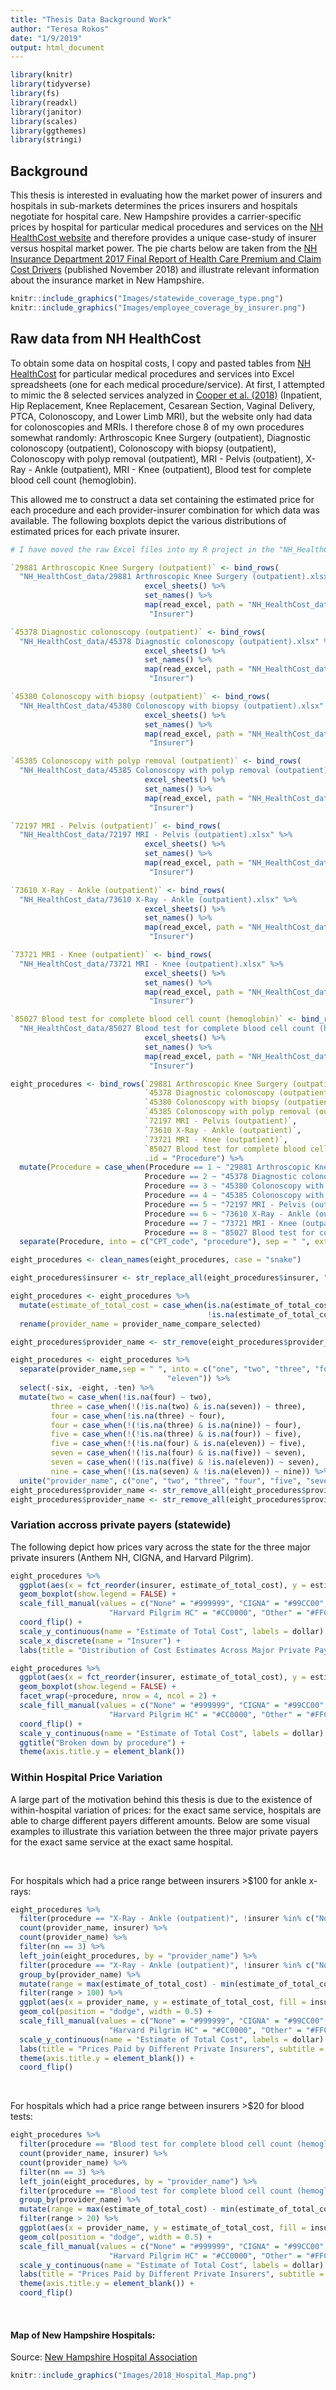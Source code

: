 ```yaml
---
title: "Thesis Data Background Work"
author: "Teresa Rokos"
date: "1/9/2019"
output: html_document
---
```


```r
library(knitr)
library(tidyverse)
library(fs)
library(readxl)
library(janitor)
library(scales)
library(ggthemes)
library(stringi)
```

## Background
This thesis is interested in evaluating how the market power of insurers and hospitals in sub-markets determines the prices insurers and hospitals negotiate for hospital care. New Hampshire provides a carrier-specific prices by hospital for particular medical procedures and services on the [NH HealthCost website](https://nhhealthcost.nh.gov/costs/select) and therefore provides a unique case-study of insurer versus hospital market power. The pie charts below are taken from the [NH Insurance Department 2017 Final Report of Health Care Premium and Claim Cost Drivers](https://www.nh.gov/insurance/reports/documents/2018-nhid-annual-hearing-final-report.pdf) (published November 2018) and illustrate relevant information about the insurance market in New Hampshire.

```r
knitr::include_graphics("Images/statewide_coverage_type.png")
knitr::include_graphics("Images/employee_coverage_by_insurer.png")
```

## Raw data from NH HealthCost
To obtain some data on hospital costs, I copy and pasted tables from [NH HealthCost](https://nhhealthcost.nh.gov/costs/select) for particular medical procedures and services into Excel spreadsheets (one for each medical procedure/service). At first, I attempted to mimic the 8 selected services analyzed in [Cooper et al. (2018)](https://healthcarepricingproject.org/sites/default/files/20180507_variationmanuscript_0.pdf) (Inpatient, Hip Replacement, Knee Replacement, Cesarean Section, Vaginal Delivery, PTCA, Colonoscopy, and Lower Limb MRI), but the website only had data for colonoscopies and MRIs. I therefore chose 8 of my own procedures somewhat randomly: Arthroscopic Knee Surgery (outpatient), Diagnostic colonoscopy (outpatient), Colonoscopy with biopsy (outpatient), Colonoscopy with polyp removal (outpatient), MRI - Pelvis (outpatient), X-Ray - Ankle (outpatient), MRI - Knee (outpatient), Blood test for complete blood cell count (hemoglobin).

This allowed me to construct a data set containing the estimated price for each procedure and each provider-insurer combination for which data was available. The following boxplots depict the various distributions of estimated prices for each private insurer.

```r
# I have moved the raw Excel files into my R project in the "NH_HealthCost_data" folder. There is a separate .xlsx file for each type of procedure and a separate sheet for each insurer.

`29881 Arthroscopic Knee Surgery (outpatient)` <- bind_rows(
  "NH_HealthCost_data/29881 Arthroscopic Knee Surgery (outpatient).xlsx" %>%
                              excel_sheets() %>%
                              set_names() %>%
                              map(read_excel, path = "NH_HealthCost_data/29881 Arthroscopic Knee Surgery (outpatient).xlsx"), .id = 
                               "Insurer")

`45378 Diagnostic colonoscopy (outpatient)` <- bind_rows(
  "NH_HealthCost_data/45378 Diagnostic colonoscopy (outpatient).xlsx" %>%
                              excel_sheets() %>%
                              set_names() %>%
                              map(read_excel, path = "NH_HealthCost_data/45378 Diagnostic colonoscopy (outpatient).xlsx"), .id = 
                               "Insurer")

`45380 Colonoscopy with biopsy (outpatient)` <- bind_rows(
  "NH_HealthCost_data/45380 Colonoscopy with biopsy (outpatient).xlsx" %>%
                              excel_sheets() %>%
                              set_names() %>%
                              map(read_excel, path = "NH_HealthCost_data/45380 Colonoscopy with biopsy (outpatient).xlsx"), .id = 
                               "Insurer")

`45385 Colonoscopy with polyp removal (outpatient)` <- bind_rows(
  "NH_HealthCost_data/45385 Colonoscopy with polyp removal (outpatient).xlsx" %>%
                              excel_sheets() %>%
                              set_names() %>%
                              map(read_excel, path = "NH_HealthCost_data/45385 Colonoscopy with polyp removal (outpatient).xlsx"), .id = 
                               "Insurer")

`72197 MRI - Pelvis (outpatient)` <- bind_rows(
  "NH_HealthCost_data/72197 MRI - Pelvis (outpatient).xlsx" %>%
                              excel_sheets() %>%
                              set_names() %>%
                              map(read_excel, path = "NH_HealthCost_data/72197 MRI - Pelvis (outpatient).xlsx"), .id = 
                               "Insurer")

`73610 X-Ray - Ankle (outpatient)` <- bind_rows(
  "NH_HealthCost_data/73610 X-Ray - Ankle (outpatient).xlsx" %>%
                              excel_sheets() %>%
                              set_names() %>%
                              map(read_excel, path = "NH_HealthCost_data/73610 X-Ray - Ankle (outpatient).xlsx"), .id = 
                               "Insurer")

`73721 MRI - Knee (outpatient)` <- bind_rows(
  "NH_HealthCost_data/73721 MRI - Knee (outpatient).xlsx" %>%
                              excel_sheets() %>%
                              set_names() %>%
                              map(read_excel, path = "NH_HealthCost_data/73721 MRI - Knee (outpatient).xlsx"), .id = 
                               "Insurer")

`85027 Blood test for complete blood cell count (hemoglobin)` <- bind_rows(
  "NH_HealthCost_data/85027 Blood test for complete blood cell count (hemoglobin).xlsx" %>%
                              excel_sheets() %>%
                              set_names() %>%
                              map(read_excel, path = "NH_HealthCost_data/85027 Blood test for complete blood cell count (hemoglobin).xlsx"), .id = 
                               "Insurer")

eight_procedures <- bind_rows(`29881 Arthroscopic Knee Surgery (outpatient)`,
                              `45378 Diagnostic colonoscopy (outpatient)`,
                              `45380 Colonoscopy with biopsy (outpatient)`,
                              `45385 Colonoscopy with polyp removal (outpatient)`,
                              `72197 MRI - Pelvis (outpatient)`,
                              `73610 X-Ray - Ankle (outpatient)`,
                              `73721 MRI - Knee (outpatient)`,
                              `85027 Blood test for complete blood cell count (hemoglobin)`,
                              .id = "Procedure") %>% 
  mutate(Procedure = case_when(Procedure == 1 ~ "29881 Arthroscopic Knee Surgery (outpatient)",
                              Procedure == 2 ~ "45378 Diagnostic colonoscopy (outpatient)",
                              Procedure == 3 ~ "45380 Colonoscopy with biopsy (outpatient)",
                              Procedure == 4 ~ "45385 Colonoscopy with polyp removal (outpatient)",
                              Procedure == 5 ~ "72197 MRI - Pelvis (outpatient)",
                              Procedure == 6 ~ "73610 X-Ray - Ankle (outpatient)",
                              Procedure == 7 ~ "73721 MRI - Knee (outpatient)",
                              Procedure == 8 ~ "85027 Blood test for complete blood cell count (hemoglobin)")) %>% 
  separate(Procedure, into = c("CPT_code", "procedure"), sep = " ", extra = "merge")

eight_procedures <- clean_names(eight_procedures, case = "snake")

eight_procedures$insurer <- str_replace_all(eight_procedures$insurer, "Anthem - NH", "Anthem NH")

eight_procedures <- eight_procedures %>% 
  mutate(estimate_of_total_cost = case_when(is.na(estimate_of_total_cost) ~ estimate_of_procedure_cost,
                                            !is.na(estimate_of_total_cost) ~ estimate_of_total_cost)) %>% 
  rename(provider_name = provider_name_compare_selected)

eight_procedures$provider_name <- str_remove(eight_procedures$provider_name, "Compare ")

eight_procedures <- eight_procedures %>% 
  separate(provider_name,sep = " ", into = c("one", "two", "three", "four", "five", "six", "seven", "eight", "nine", "ten", 
                                   "eleven")) %>%
  select(-six, -eight, -ten) %>% 
  mutate(two = case_when(!is.na(four) ~ two),
         three = case_when(!(!is.na(two) & is.na(seven)) ~ three),
         four = case_when(!is.na(three) ~ four),
         four = case_when(!(!is.na(three) & is.na(nine)) ~ four),
         five = case_when(!(!is.na(three) & is.na(four)) ~ five),
         five = case_when(!(!is.na(four) & is.na(eleven)) ~ five),
         seven = case_when(!(!is.na(four) & is.na(five)) ~ seven),
         seven = case_when(!(!is.na(five) & !is.na(eleven)) ~ seven),
         nine = case_when(!(is.na(seven) & !is.na(eleven)) ~ nine)) %>% 
  unite("provider_name", c("one", "two", "three", "four", "five", "seven", "nine", "eleven"), sep = " ")
eight_procedures$provider_name <- str_remove_all(eight_procedures$provider_name, "NA ")
eight_procedures$provider_name <- str_remove_all(eight_procedures$provider_name, "NA")

```

### Variation accross private payers (statewide)
The following depict how prices vary across the state for the three major private insurers (Anthem NH, CIGNA, and Harvard Pilgrim). 
```r

eight_procedures %>% 
  ggplot(aes(x = fct_reorder(insurer, estimate_of_total_cost), y = estimate_of_total_cost, fill = insurer)) + 
  geom_boxplot(show.legend = FALSE) +
  scale_fill_manual(values = c("None" = "#999999", "CIGNA" = "#99CC00", "Anthem NH" = "#336699", 
                      "Harvard Pilgrim HC" = "#CC0000", "Other" = "#FFCC00")) +
  coord_flip() +
  scale_y_continuous(name = "Estimate of Total Cost", labels = dollar) +
  scale_x_discrete(name = "Insurer") +
  labs(title = "Distribution of Cost Estimates Across Major Private Payers", subtitle = "(All eight procedures)")
```

```r

eight_procedures %>%
  ggplot(aes(x = fct_reorder(insurer, estimate_of_total_cost), y = estimate_of_total_cost, fill = insurer)) + 
  geom_boxplot(show.legend = FALSE) +
  facet_wrap(~procedure, nrow = 4, ncol = 2) +
  scale_fill_manual(values = c("None" = "#999999", "CIGNA" = "#99CC00", "Anthem NH" = "#336699", 
                      "Harvard Pilgrim HC" = "#CC0000", "Other" = "#FFCC00")) +
  coord_flip() +
  scale_y_continuous(name = "Estimate of Total Cost", labels = dollar) +
  ggtitle("Broken down by procedure") +
  theme(axis.title.y = element_blank())
```

### Within Hospital Price Variation
A large part of the motivation behind this thesis is due to the existence of within-hospital variation of prices: for the exact same service, hospitals are able to charge different payers different amounts. Below are some visual examples to illustrate this variation between the three major private payers for the exact same service at the exact same hospital.

<br>

For hospitals which had a price range between insurers >$100 for ankle x-rays:
```r
eight_procedures %>% 
  filter(procedure == "X-Ray - Ankle (outpatient)", !insurer %in% c("None", "Other")) %>% 
  count(provider_name, insurer) %>% 
  count(provider_name) %>% 
  filter(nn == 3) %>%
  left_join(eight_procedures, by = "provider_name") %>% 
  filter(procedure == "X-Ray - Ankle (outpatient)", !insurer %in% c("None", "Other")) %>%
  group_by(provider_name) %>% 
  mutate(range = max(estimate_of_total_cost) - min(estimate_of_total_cost)) %>% 
  filter(range > 100) %>% 
  ggplot(aes(x = provider_name, y = estimate_of_total_cost, fill = insurer)) +
  geom_col(position = "dodge", width = 0.5) +
  scale_fill_manual(values = c("None" = "#999999", "CIGNA" = "#99CC00", "Anthem NH" = "#336699", 
                      "Harvard Pilgrim HC" = "#CC0000", "Other" = "#FFCC00"), name = "Insurer") +
  scale_y_continuous(name = "Estimate of Total Cost", labels = dollar) +
  labs(title = "Prices Paid by Different Private Insurers", subtitle = "Procedure: X-Ray - Ankle (outpatient)") + 
  theme(axis.title.y = element_blank()) +
  coord_flip()
```

<br>

For hospitals which had a price range between insurers >$20 for blood tests:
```r
eight_procedures %>% 
  filter(procedure == "Blood test for complete blood cell count (hemoglobin)", !insurer %in% c("None", "Other")) %>% 
  count(provider_name, insurer) %>% 
  count(provider_name) %>% 
  filter(nn == 3) %>%
  left_join(eight_procedures, by = "provider_name") %>% 
  filter(procedure == "Blood test for complete blood cell count (hemoglobin)", !insurer %in% c("None", "Other")) %>%
  group_by(provider_name) %>% 
  mutate(range = max(estimate_of_total_cost) - min(estimate_of_total_cost)) %>% 
  filter(range > 20) %>% 
  ggplot(aes(x = provider_name, y = estimate_of_total_cost, fill = insurer)) +
  geom_col(position = "dodge", width = 0.5) +
  scale_fill_manual(values = c("None" = "#999999", "CIGNA" = "#99CC00", "Anthem NH" = "#336699", 
                      "Harvard Pilgrim HC" = "#CC0000", "Other" = "#FFCC00"), name = "Insurer") +
  scale_y_continuous(name = "Estimate of Total Cost", labels = dollar) +
  labs(title = "Prices Paid by Different Private Insurers", subtitle = "Procedure: Blood test for complete blood cell count (hemoglobin)") + 
  theme(axis.title.y = element_blank()) +
  coord_flip()
```

<br>

#### Map of New Hampshire Hospitals:
Source: [New Hampshire Hospital Association](https://www.nhha.org/index.php/nh-hospitals/map-of-hospitals)
```r
knitr::include_graphics("Images/2018_Hospital_Map.png")
```


